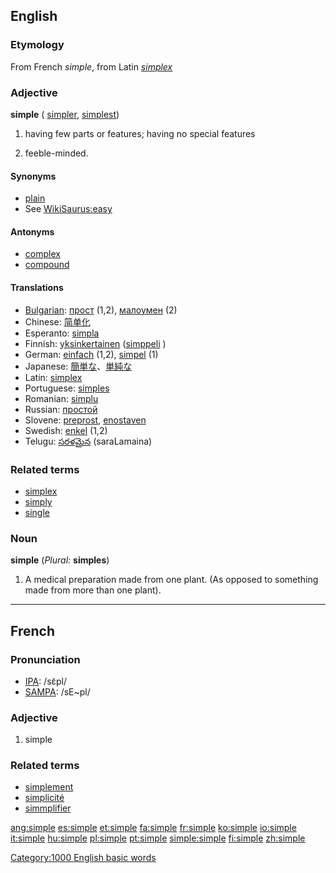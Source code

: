 ==English==

{{rank|smile|walk|places|709|simple|fresh|noble|appearance}}

===Etymology===
From French ''simple'', from Latin ''[[simplex]]''

===Adjective===
'''simple''' ({{compare}} [[simpler]], {{super}} [[simplest]])
#having few parts or features; having no special features
# {{colloquial}} feeble-minded.

====Synonyms====
*[[plain]]
*See [[WikiSaurus:easy]]

====Antonyms====
*[[complex]]
*[[compound]]

====Translations====
*[[Bulgarian]]: [[прост]] {{m}} (1,2), [[малоумен]] {{m}} (2)
*Chinese: [[简单化]]
*Esperanto: [[simpla]]
*Finnish: [[yksinkertainen]] ([[simppeli]] {{slang}})
*German: [[einfach]] (1,2), [[simpel]] (1)
*Japanese: [[簡単な]]、[[単純な]]
*Latin: [[simplex]]
*Portuguese: [[simples]]
*Romanian: [[simplu]]
*Russian: [[простой]] {{m}}
*Slovene: [[preprost]], [[enostaven]]
*Swedish: [[enkel]] (1,2)
*Telugu: [[సరళమైన]] (saraLamaina)

===Related terms===
*[[simplex]]
*[[simply]]
*[[single]]

===Noun===
'''simple''' (''Plural:'' '''simples''')

#A medical preparation made from one plant. (As opposed to something made from more than one plant).


----

==French==

===Pronunciation===
*[[w:IPA|IPA]]: /sɛ̃pl/
*[[w:SAMPA|SAMPA]]: /sE~pl/

===Adjective===
{{fr-infl-adj|sm=simple|sf=simple|pm=simples|pf=simples|smp=sɛ̃pl|sfp=sɛ̃pl|pmp=sɛ̃pl|pfp=sɛ̃pl}}

# simple

===Related terms===
*[[simplement]]
*[[simplicité]]
*[[simmplifier]]

[[Category:1000 English basic words]]

[[ang:simple]]
[[es:simple]]
[[et:simple]]
[[fa:simple]]
[[fr:simple]]
[[ko:simple]]
[[io:simple]]
[[it:simple]]
[[hu:simple]]
[[pl:simple]]
[[pt:simple]]
[[simple:simple]]
[[fi:simple]]
[[zh:simple]]